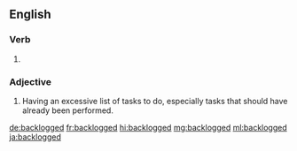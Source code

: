 ==English==

===Verb===
{{head|en|verb form}}

# {{en-past of|backlog}}

===Adjective===
{{en-adj}}

# Having an excessive list of tasks to do, especially tasks that should have already been performed.

[[de:backlogged]]
[[fr:backlogged]]
[[hi:backlogged]]
[[mg:backlogged]]
[[ml:backlogged]]
[[ja:backlogged]]